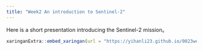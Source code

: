 ```yaml
---
title: "Week2 An introduction to Sentinel-2"
---
```


Here is a short presentation introducing the Sentinel-2 mission。

```r
xaringanExtra::embed_xaringan(url = "https://yihanli23.github.io/0023week2pre/", ratio = "4:3")

```
